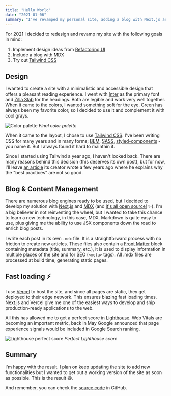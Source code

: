 ```yaml
---
title: "Hello World"
date: "2021-01-06"
summary: "I've revamped my personal site, adding a blog with Next.js and MDX. Here I will write about technology and web development."
---
```


For 2021 I decided to redesign and revamp my site with the following goals in mind:

1. Implement design ideas from [Refactoring UI](https://refactoringui.com/)
2. Include a blog with MDX
3. Try out [Tailwind CSS](https://tailwindcss.com/)

## Design

I wanted to create a site with a minimalistic and accessible design that offers a pleasant reading experience. I went with [Inter](https://fonts.google.com/specimen/Inter) as the primary font and [Zilla Slab](https://fonts.google.com/specimen/Zilla+Slab) for the headings. Both are legible and work very well together. When it came to the colors, I wanted something soft for the eye. Green has always been my favorite color, so I decided to use it and complement it with cool grays.

![Color palette](/static/images/hello-world/palette.jpg)
_Final color palette_

When it came to the layout, I chose to use [Tailwind CSS](https://tailwindcss.com/). I've been writing CSS for many years and in many forms; [BEM](http://getbem.com/), [SASS](https://sass-lang.com/), [styled-components](https://styled-components.com/) - you name it. But I always found it hard to maintain it.

Since I started using Tailwind a year ago, I haven't looked back. There are many reasons behind this decision (this deserves its own post), but for now, I'll leave [an article](https://adamwathan.me/css-utility-classes-and-separation-of-concerns/) its creator wrote a few years ago where he explains why the "best practices" are not so good.

## Blog & Content Management

There are numerous blog engines ready to be used, but I decided to develop my solution with [Next.js](https://nextjs.org/) and [MDX](https://mdxjs.com/) (and [it's all open source!](https://github.com/fullchee/portfolio) ✨). I'm a big believer in not reinventing the wheel, but I wanted to take this chance to learn a new technology, in this case, MDX. Markdown is quite easy to use, plus giving me the ability to use JSX components down the road to enrich blog posts.

I write each post in its own `.mdx` file. It is a straightforward process with no friction to create new articles. These files also contain a [Front Matter](https://jekyllrb.com/docs/front-matter/) block containing metadata (title, summary, etc.), it is used to display information in multiple places of the site and for SEO (`<meta>` tags). All .mdx files are processed at build time, generating static pages.

## Fast loading ⚡

I use [Vercel](https://vercel.com/) to host the site, and since all pages are static, they get deployed to their edge network. This ensures blazing fast loading times. Next.js and Vercel give me one of the easiest ways to develop and ship production-ready applications to the web.

All this has allowed me to get a perfect score in [Lighthouse](https://developers.google.com/web/tools/lighthouse). Web Vitals are becoming an important metric, back in May Google announced that page experience signals would be included in Google Search ranking.

![Lighthouse perfect score](/static/images/hello-world/lighthouse.png)
_Perfect Lighthouse score_

## Summary

I'm happy with the result. I plan on keep updating the site to add new functionalities but I wanted to get out a working version of the site as soon as possible. This is the result 😄.

And remember, you can check the [source code](https://github.com/fullchee/portfolio) in GitHub.
